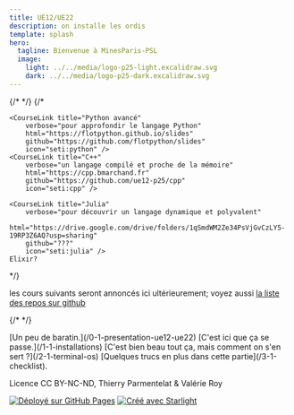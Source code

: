 ```yaml
---
title: UE12/UE22
description: on installe les ordis
template: splash
hero:
  tagline: Bienvenue à MinesParis-PSL
  image:
    light: ../../media/logo-p25-light.excalidraw.svg
    dark: ../../media/logo-p25-dark.excalidraw.svg
---
```




<Card title="les supports de cours du S1" icon="open-book">
<CardGrid>
	<CourseLink title="Introduction"
		verbose="pour les installations et le béaba (ce cours-ci)"
		html="https://intro.info-mines.paris"
		github="https://github.com/ue12-p25/intro"
		icon="right-caret" />
	<CourseLink title="Le cours sur git"
		verbose="un outil totalement incontournable"
		html="https://git.info-mines.paris"
		github="https://github.com/ue12-p25/git"
		icon="seti:git" />
	<CourseLink title="Python numérique"
		verbose="un cours sur le traitement de données avec Python"
		html="https://numerique.info-mines.paris"
		github="https://github.com/ue12-p25/numerique"
		icon="seti:python" />
{/*
	<CourseLink title="Des exercices sur Python numérique"
		verbose="des exercices pratiques sur Python numérique"
		html="https://numerique-exos.info-mines.paris"
		github="https://github.com/flotpython/exos-ds"
		icon="seti:python" />
*/}
{/*

	<CourseLink title="Python avancé"
		verbose="pour approfondir le langage Python"
		html="https://flotpython.github.io/slides"
		github="https://github.com/flotpython/slides"
		icon="seti:python" />
	<CourseLink title="C++"
		verbose="un langage compilé et proche de la mémoire"
		html="https://cpp.bmarchand.fr"
		github="https://github.com/ue12-p25/cpp"
		icon="seti:cpp" />

	<CourseLink title="Julia"
		verbose="pour découvrir un langage dynamique et polyvalent"
		html="https://drive.google.com/drive/folders/1qSmdWM2Ze34PsVjGvCzLY5-19RP3Z6AQ?usp=sharing"
		github="???"
		icon="seti:julia" />
	Elixir?
*/}

</CardGrid>

les cours suivants seront annoncés ici ultérieurement; voyez aussi
  <a href="https://github.com/orgs/ue12-p25/repositories" target="_">la liste des repos sur github</a>

</Card>


{/*
<Card title="les supports de cours du S2" icon="open-book">
<CardGrid>
	<CourseLink title="Web Frontend"
		verbose="développement coté client: HTML CSS et JavaScript"
		html="https://frontend.info-mines.paris"
		github="https://github.com/ue22-p25/frontend"/>
	<CourseLink title="Web Backend"
		verbose="réseaux et serveurs Web - FastAPI"
		html="https://backend.info-mines.paris"
		github="https://github.com/ue22-p25/backend"/>
</CardGrid>
</Card> 
*/}



<Card title="et pour commencer...">

<CardGrid stagger>
	<Card title="introduction" icon="information">
		[Un peu de baratin.](/0-1-presentation-ue12-ue22)
	</Card>
	<Card title="les installations" icon="seti:config">
		[C'est ici que ça se passe.](/1-1-installations)
	</Card>
	<Card title="comment on se sert des outils" icon="seti:python">
		[C'est bien beau tout ça, mais comment on s'en sert&nbsp;?](/2-1-terminal-os)
	</Card>
	<Card title="compléments" icon="open-book">
		[Quelques trucs en plus dans cette partie](/3-1-checklist).
	</Card>
</CardGrid>
</Card>

Licence CC BY-NC-ND, Thierry Parmentelat & Valérie Roy

[![Déployé sur GitHub Pages](https://github.com/ue12-p25/intro/actions/workflows/astro-to-pages.yml/badge.svg)](https://github.com/ue12-p25/intro/actions/workflows/astro-to-pages.yml)
[![Créé avec Starlight](https://astro.badg.es/v2/built-with-starlight/tiny.svg)](https://starlight.astro.build)
